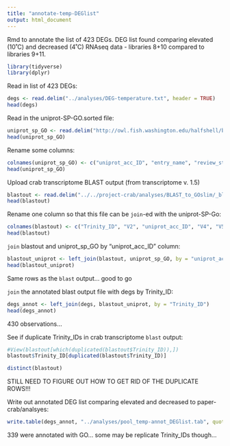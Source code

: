```yaml
---
title: "annotate-temp-DEGlist"
output: html_document
---
```

Rmd to annotate the list of 423 DEGs. DEG list found comparing elevated (10˚C) and decreased (4˚C) RNAseq data - libraries 8+10 compared to libraries 9+11. 

```r
library(tidyverse)
library(dplyr)
```

Read in list of 423 DEGs: 
```r
degs <- read.delim("../analyses/DEG-temperature.txt", header = TRUE)
head(degs)
```

Read in the uniprot-SP-GO.sorted file:
```r
uniprot_sp_GO <- read.delim("http://owl.fish.washington.edu/halfshell/bu-alanine-wd/17-07-20/uniprot-SP-GO.sorted", sep = '\t', header = FALSE)
head(uniprot_sp_GO)
```

Rename some columns: 
```r
colnames(uniprot_sp_GO) <- c("uniprot_acc_ID", "entry_name", "review_status", "protein_name", "gene_name", "organism", "length", "V8", "V9", "V10", "V11", "gene_ontology_IDs")
head(uniprot_sp_GO)
```

Upload crab transcriptome BLAST output (from transcriptome v. 1.5)
```r
blastout <- read.delim("../../project-crab/analyses/BLAST_to_GOslim/_blast-sep.tab", sep = '\t', header = FALSE)
head(blastout)
```

Rename one column so that this file can be `join`-ed with the uniprot-SP-Go:
```r
colnames(blastout) <- c("Trinity_ID", "V2", "uniprot_acc_ID", "V4", "V5", "V6", "V7", "V8", "V9", "V10", "V11", "V12", "V13", "V14")
head(blastout)
```

`join` blastout and uniprot_sp_GO by "uniprot_acc_ID" column:
```r
blastout_uniprot <- left_join(blastout, uniprot_sp_GO, by = "uniprot_acc_ID")
head(blastout_uniprot)
```
Same rows as the `blast` output... good to go

`join` the annotated blast output file with degs by Trinity_ID:
```r
degs_annot <- left_join(degs, blastout_uniprot, by = "Trinity_ID")
head(degs_annot)
```
430 observations... 

See if duplicate Trinity_IDs in crab transcriptome `blast` output:
```r
#View(blastout[which(duplicated(blastout$Trinity_ID)),])
blastout$Trinity_ID[duplicated(blastout$Trinity_ID)]
```

```r
distinct(blastout)
```

STILL NEED TO FIGURE OUT HOW TO GET RID OF THE DUPLICATE ROWS!!! 

Write out annotated DEG list comparing elevated and decreased to paper-crab/analsyes:
```r
write.table(degs_annot, "../analyses/pool_temp-annot_DEGlist.tab", quote = FALSE, row.names = FALSE, sep = '\t')
```

339 were annotated with GO... some may be replicate Trinity_IDs though... 
